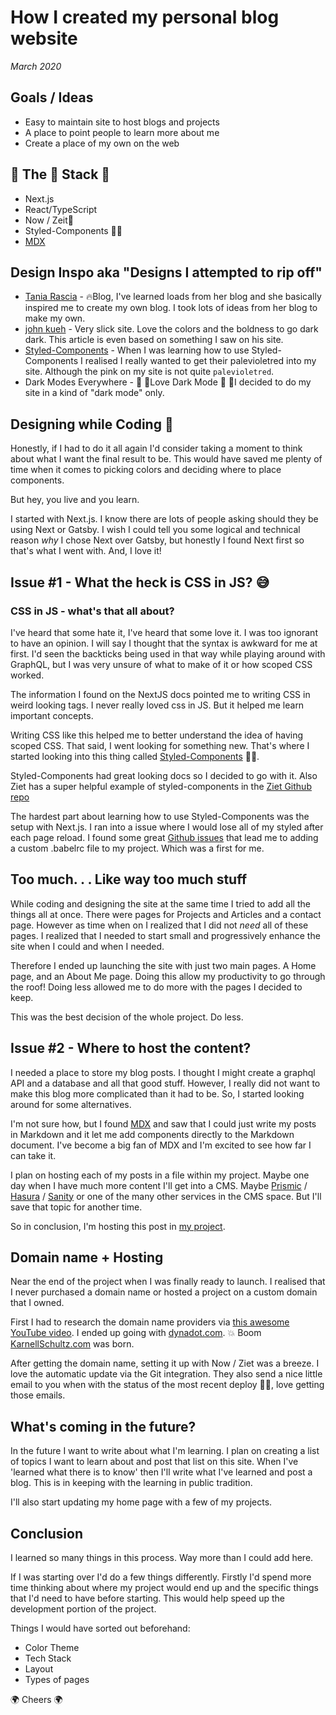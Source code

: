 # How I created my personal blog website

_March 2020_

## Goals / Ideas

- Easy to maintain site to host blogs and projects
- A place to point people to learn more about me
- Create a place of my own on the web

## 🥞 The 🥞 Stack 🥞

- Next.js
- React/TypeScript
- Now / Zeit🔺
- Styled-Components 💅🏾
- [MDX](https://mdxjs.com/)

## Design Inspo aka "Designs I attempted to rip off"

- [Tania Rascia](https://www.taniarascia.com/) - 🔥Blog, I've learned loads from her blog and she basically inspired me to create my own blog. I took lots of ideas from her blog to make my own.
- [john kueh](https://johnkueh.com/) - Very slick site. Love the colors and the boldness to go dark dark. This article is even based on something I saw on his site.
- [Styled-Components](https://styled-components.com/) - When I was learning how to use Styled-Components I realised I really wanted to get their palevioletred into my site. Although the pink on my site is not quite `palevioletred`.
- Dark Modes Everywhere - 🖤 🖤Love Dark Mode 🖤 🖤I decided to do my site in a kind of "dark mode" only.

## Designing while Coding 🎨

Honestly, if I had to do it all again I'd consider taking a moment to think about what I want the final result to be. This would have saved me plenty of time when it comes to picking colors and deciding where to place components.

But hey, you live and you learn.

I started with Next.js. I know there are lots of people asking should they be using Next or Gatsby. I wish I could tell you some logical and technical reason _why_ I chose Next over Gatsby, but honestly I found Next first so that's what I went with. And, I love it!

## Issue #1 - What the heck is CSS in JS? 😅

### CSS in JS - what's that all about?

I've heard that some hate it, I've heard that some love it. I was too ignorant to have an opinion. I will say I thought that the syntax is awkward for me at first. I'd seen the backticks being used in that way while playing around with GraphQL, but I was very unsure of what to make of it or how scoped CSS worked.

The information I found on the NextJS docs pointed me to writing CSS in weird looking tags. I never really loved css in JS. But it helped me learn important concepts.

Writing CSS like this helped me to better understand the idea of having scoped CSS. That said, I went looking for something new. That's where I started looking into this thing called [Styled-Components](https://styled-components.com/docs/basics) 💅🏼.

Styled-Components had great looking docs so I decided to go with it. Also Ziet has a super helpful example of styled-components in the [Ziet Github repo](https://github.com/zeit/next.js/tree/canary/examples/with-styled-components)

The hardest part about learning how to use Styled-Components was the setup with Next.js. I ran into a issue where I would lose all of my styled after each page reload. I found some great [Github issues](https://github.com/zeit/next.js/issues/4068) that lead me to adding a custom .babelrc file to my project. Which was a first for me.

## Too much. . . Like way too much stuff

While coding and designing the site at the same time I tried to add all the things all at once. There were pages for Projects and Articles and a contact page. However as time when on I realized that I did not _need_ all of these pages. I realized that I needed to start small and progressively enhance the site when I could and when I needed.

Therefore I ended up launching the site with just two main pages. A Home page, and an About Me page. Doing this allow my productivity to go through the roof! Doing less allowed me to do more with the pages I decided to keep.

This was the best decision of the whole project. Do less.

## Issue #2 - Where to host the content?

I needed a place to store my blog posts. I thought I might create a graphql API and a database and all that good stuff. However, I really did not want to make this blog more complicated than it had to be. So, I started looking around for some alternatives.

I'm not sure how, but I found [MDX](https://mdxjs.com/) and saw that I could just write my posts in Markdown and it let me add components directly to the Markdown document. I've become a big fan of MDX and I'm excited to see how far I can take it.

I plan on hosting each of my posts in a file within my project. Maybe one day when I have much more content I'll get into a CMS. Maybe [Prismic](https://prismic.io/) / [Hasura](https://hasura.io/) / [Sanity](https://www.sanity.io/) or one of the many other services in the CMS space. But I'll save that topic for another time.

So in conclusion, I'm hosting this post in [my project](https://github.com/KarnellSchultz/karnell-site/tree/master/content).

## Domain name + Hosting

Near the end of the project when I was finally ready to launch. I realised that I never purchased a domain name or hosted a project on a custom domain that I owned.

First I had to research the domain name providers via [this awesome YouTube video](https://www.youtube.com/watch?v=8CpCgqUf94k). I ended up going with [dynadot.com](http://dynadot.com). 💥 Boom [KarnellSchultz.com](http://karnellschultz.com) was born.

After getting the domain name, setting it up with Now / Ziet was a breeze. I love the automatic update via the Git integration. They also send a nice little email to you when with the status of the most recent deploy 👍🏽, love getting those emails.

## What's coming in the future?

In the future I want to write about what I'm learning. I plan on creating a list of topics I want to learn about and post that list on this site. When I've 'learned what there is to know' then I'll write what I've learned and post a blog. This is in keeping with the learning in public tradition.

I'll also start updating my home page with a few of my projects.

## Conclusion

I learned so many things in this process. Way more than I could add here.

If I was starting over I'd do a few things differently. Firstly I'd spend more time thinking about where my project would end up and the specific things that I'd need to have before starting. This would help speed up the development portion of the project.

Things I would have sorted out beforehand:

- Color Theme
- Tech Stack
- Layout
- Types of pages

🌍 Cheers 🌍
